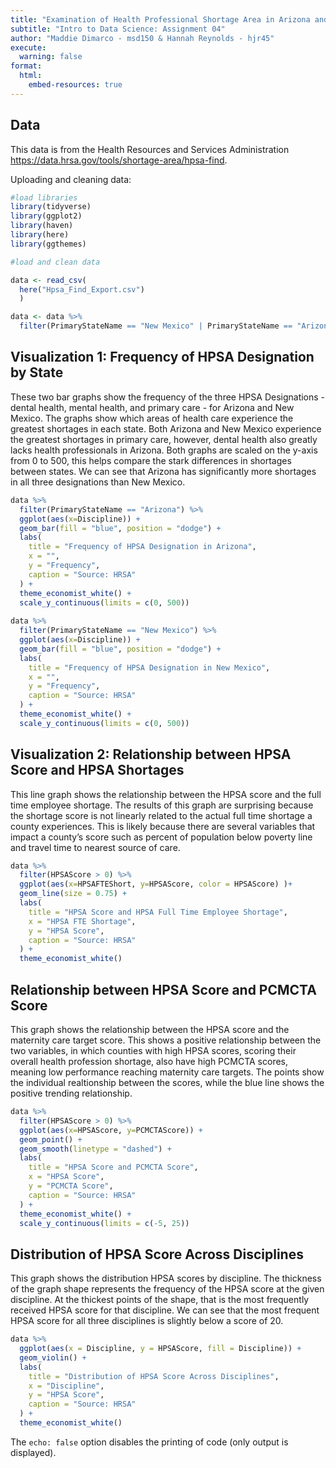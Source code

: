 ```yaml
---
title: "Examination of Health Professional Shortage Area in Arizona and New Mexico"
subtitle: "Intro to Data Science: Assignment 04"
author: "Maddie Dimarco - msd150 & Hannah Reynolds - hjr45"
execute: 
  warning: false
format:
  html:
    embed-resources: true
---
```


## Data

This data is from the Health Resources and Services Administration  <https://data.hrsa.gov/tools/shortage-area/hpsa-find>.

Uploading and cleaning data:
```r
#load libraries
library(tidyverse)
library(ggplot2)
library(haven)
library(here)
library(ggthemes)

#load and clean data

data <- read_csv(
  here("Hpsa_Find_Export.csv")
  ) 

data <- data %>%
  filter(PrimaryStateName == "New Mexico" | PrimaryStateName == "Arizona")
```
## Visualization 1: Frequency of HPSA Designation by State

These two bar graphs show the frequency of the three HPSA Designations - dental health, mental health, and primary care - for Arizona and New Mexico. The graphs show which areas of health care experience the greatest shortages in each state. Both Arizona and New Mexico experience the greatest shortages in primary care, however, dental health also greatly lacks health professionals in Arizona. Both graphs are scaled on the y-axis from 0 to 500, this helps compare the stark differences in shortages between states. We can see that Arizona has significantly more shortages in all three designations than New Mexico.

```r
data %>%
  filter(PrimaryStateName == "Arizona") %>%
  ggplot(aes(x=Discipline)) +
  geom_bar(fill = "blue", position = "dodge") +
  labs(
    title = "Frequency of HPSA Designation in Arizona",
    x = "",
    y = "Frequency",
    caption = "Source: HRSA"
  ) +
  theme_economist_white() +
  scale_y_continuous(limits = c(0, 500))
  
data %>%
  filter(PrimaryStateName == "New Mexico") %>%
  ggplot(aes(x=Discipline)) +
  geom_bar(fill = "blue", position = "dodge") +
  labs(
    title = "Frequency of HPSA Designation in New Mexico",
    x = "",
    y = "Frequency",
    caption = "Source: HRSA"
  ) +
  theme_economist_white() +
  scale_y_continuous(limits = c(0, 500))

```

## Visualization 2: Relationship between HPSA Score and HPSA Shortages

This line graph shows the relationship between the HPSA score and the full time employee shortage. The results of this graph are surprising because the shortage score is not linearly related to the actual full time shortage a county experiences. This is likely because there are several variables that impact a county's score such as percent of population below poverty line and travel time to nearest source of care. 

```r
data %>%
  filter(HPSAScore > 0) %>%
  ggplot(aes(x=HPSAFTEShort, y=HPSAScore, color = HPSAScore) )+
  geom_line(size = 0.75) +
  labs(
    title = "HPSA Score and HPSA Full Time Employee Shortage",
    x = "HPSA FTE Shortage",
    y = "HPSA Score",
    caption = "Source: HRSA"
  ) +
  theme_economist_white()
```

## Relationship between HPSA Score and PCMCTA Score

This graph shows the relationship between the HPSA score and the maternity care target score. This shows a positive relationship between the two variables, in which counties with high HPSA scores, scoring their overall health profession shortage, also have high PCMCTA scores, meaning low performance reaching maternity care targets. The points show the individual realtionship between the scores, while the blue line shows the positive trending relationship. 

```r
data %>%
  filter(HPSAScore > 0) %>%
  ggplot(aes(x=HPSAScore, y=PCMCTAScore)) +
  geom_point() +
  geom_smooth(linetype = "dashed") +
  labs(
    title = "HPSA Score and PCMCTA Score",
    x = "HPSA Score",
    y = "PCMCTA Score",
    caption = "Source: HRSA"
  ) +
  theme_economist_white() +
  scale_y_continuous(limits = c(-5, 25))
```

## Distribution of HPSA Score Across Disciplines

This graph shows the distribution HPSA scores by discipline. The thickness of the graph shape represents the frequency of the HPSA score at the given discipline. At the thickest points of the shape, that is the most frequently received HPSA score for that discipline. We can see that the most frequent HPSA score for all three disciplines is slightly below a score of 20. 

```r
data %>%
  ggplot(aes(x = Discipline, y = HPSAScore, fill = Discipline)) +
  geom_violin() +
  labs(
    title = "Distribution of HPSA Score Across Disciplines",
    x = "Discipline",
    y = "HPSA Score",
    caption = "Source: HRSA"
  ) +
  theme_economist_white()
```

The `echo: false` option disables the printing of code (only output is displayed).
